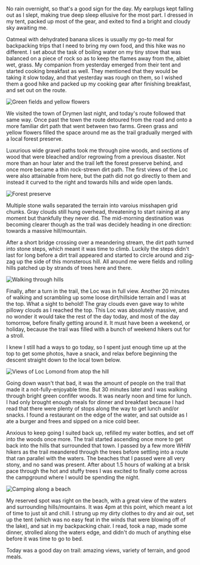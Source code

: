 No rain overnight, so that's a good sign for the day. My earplugs kept falling
out as I slept, making true deep sleep ellusive for the most part. I dressed in
my tent, packed up most of the gear, and exited to find a bright and cloudy
sky awaiting me.

<Stats
  gain="2121"
  garmin="8811344977"
  loss="2199"
  miles="13.2"
  steps="35207"
/>

Oatmeal with dehydrated banana slices is usually my go-to meal for backpacking
trips that I need to bring my own food, and this hike was no different. I set
about the task of boiling water on my tiny stove that was balanced on a piece
of rock so as to keep the flames away from the, albiet wet, grass. My companion
from yesterday emerged from their tent and started cooking breakfast as well.
They mentioned that they would be taking it slow today, and that yesterday was
rough on them, so I wished them a good hike and packed up my cooking gear after
finishing breakfast, and set out on the route.

![Green fields and yellow flowers](2022/05/07/9f2d98c6-4adc-413b-8ca8-660191d69795.jpeg,2022/05/07/df36352e-2cff-4521-a7ea-77c0e2cc75af.jpeg,2022/05/07/3f3feed7-6c79-478a-b748-2bc544122292.jpeg)

We visited the town of Drymen last night, and today's route followed that same
way. Once past the town the route detoured from the road and onto a more
familiar dirt path that went between two farms. Green grass and yellow flowers
filled the space around me as the trail gradually merged with a local forest
preserve.

Luxurious wide gravel paths took me through pine woods, and sections of wood
that were bleached and/or regrowing from a previous disaster. Not more than
an hour later and the trail left the forest preserve behind, and once more
became a thin rock-strewn dirt path. The first views of the Loc were also
attainable from here, but the path did not go directly to them and instead it
curved to the right and towards hills and wide open lands.

![Forest preserve](2022/05/07/63be9988-0ad4-4b6c-bb16-03c88ec479f3.jpeg,2022/05/07/56541064-4d27-47fe-8843-5871069d28af.jpeg,2022/05/07/5c7b38f8-f093-4434-9940-c53c27c44070.jpeg)

Multiple stone walls separated the terrain into varoius misshapen grid chunks.
Gray clouds still hung overhead, threatening to start raining at any moment but
thankfully they never did. The mid-morning destination was becoming clearer
though as the trail was decidely heading in one direction: towards a massive
hill/mountain.

After a short bridge crossing over a meandering stream, the dirt path turned
into stone steps, which meant it was time to climb. Luckily the steps didn't
last for long before a dirt trail appeared and started to circle around and
zig-zag up the side of this monsterous hill. All around me were fields and
rolling hills patched up by strands of trees here and there.

![Walking through hills](2022/05/07/857298c7-c7a0-4fe1-8afb-b2be7debbe4c.jpeg,2022/05/07/2fe23489-388d-4de8-ac93-7ddfa8cbfe6c.jpeg,2022/05/07/4c550a9d-7aa6-49f9-abcc-8017577d291a.jpeg)

Finally, after a turn in the trail, the Loc was in full view. Another 20 minutes
of walking and scrambling up some loose dirt/hillside terrain and I was at the
top. What a sight to behold! The gray clouds even gave way to white pillowy
clouds as I reached the top. This Loc was absolutely massive, and no wonder it
would take the rest of the day today, and most of the day tomorrow, before
finally getting around it. It must have been a weekend, or holiday, because the
trail was filled with a bunch of weekend hikers out for a stroll.

I knew I still had a ways to go today, so I spent just enough time up at the top
to get some photos, have a snack, and relax before beginning the descent straight
down to the local town below.

![Views of Loc Lomond from atop the hill](2022/05/07/592a4e93-e26d-4226-9792-8f0f3380bc01.jpeg,2022/05/07/746b43bc-8125-42c2-a9e7-6e1805a1ada5.jpeg)

Going down wasn't that bad, it was the amount of people on the trail that made it
a not-fully-enjoyable time. But 30 minutes later and I was walking through
bright green confifer woods. It was nearly noon and time for lunch. I had only
brought enough meals for dinner and breakfast because I had read that there were
plenty of stops along the way to get lunch and/or snacks. I found a restaurant
on the edge of the water, and sat outside as I ate a burger and frees and sipped
on a nice cold beer.

Anxious to keep going I suited back up, refilled my water bottles, and set off
into the woods once more. The trail started ascending once more to get back into
the hills that surrounded that town. I passed by a few more WHW hikers as the
trail meandered through the trees before settling into a route that ran
parallel with the waters. The beaches that I passed were all very stony, and
no sand was present. After about 1.5 hours of walking at a brisk pace through
the hot and stuffy trees I was excited to finally come across the campground
where I would be spending the night.

![Camping along a beach](2022/05/07/807b1583-65ed-4949-befa-9d43f1eff189.jpeg,2022/05/07/af68be7e-6369-492f-a0cb-91805769feaa.jpeg,2022/05/07/a2ef1938-d92e-46e0-8b77-5be05d2ee1de.jpeg)

My reserved spot was right on the beach, with a great view of the waters and
surrounding hills/mountains. It was 4pm at this point, which meant a lot of
time to just sit and chill. I strung up my dirty clothes to dry and air out,
set up the tent (which was no easy feat in the winds that were blowing off of
the lake), and sat in my backpacking chair. I read, took a nap, made some dinner,
strolled along the waters edge, and didn't do much of anything else before it
was time to go to bed.

Today was a good day on trail: amazing views, variety of terrain, and good
meals.
